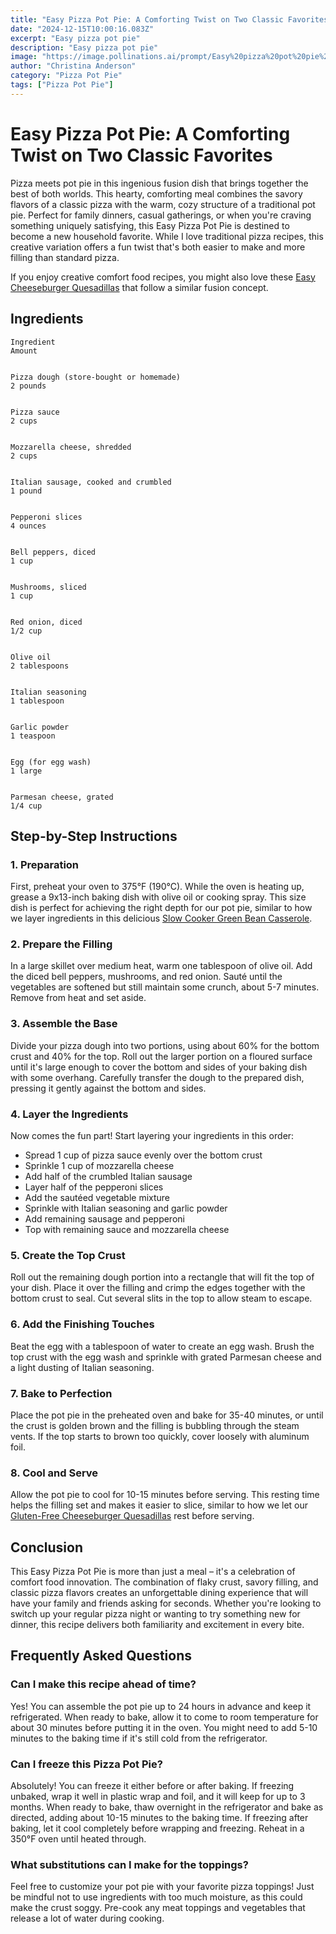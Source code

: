 ```yaml
---
title: "Easy Pizza Pot Pie: A Comforting Twist on Two Classic Favorites"
date: "2024-12-15T10:00:16.083Z"
excerpt: "Easy pizza pot pie"
description: "Easy pizza pot pie"
image: "https://image.pollinations.ai/prompt/Easy%20pizza%20pot%20pie%2C%20realistic%20photo%2C%20high%20quality%2C%204k?width=1024&height=1024&nologo=true"
author: "Christina Anderson"
category: "Pizza Pot Pie"
tags: ["Pizza Pot Pie"]
---
```


# Easy Pizza Pot Pie: A Comforting Twist on Two Classic Favorites


Pizza meets pot pie in this ingenious fusion dish that brings together the best of both worlds. This hearty, comforting meal combines the savory flavors of a classic pizza with the warm, cozy structure of a traditional pot pie. Perfect for family dinners, casual gatherings, or when you're craving something uniquely satisfying, this Easy Pizza Pot Pie is destined to become a new household favorite. While I love traditional pizza recipes, this creative variation offers a fun twist that's both easier to make and more filling than standard pizza.



If you enjoy creative comfort food recipes, you might also love these [Easy Cheeseburger Quesadillas](https://healtystack.com/easy-cheeseburger-quesadillas/) that follow a similar fusion concept.



## Ingredients




    Ingredient
    Amount


    Pizza dough (store-bought or homemade)
    2 pounds


    Pizza sauce
    2 cups


    Mozzarella cheese, shredded
    2 cups


    Italian sausage, cooked and crumbled
    1 pound


    Pepperoni slices
    4 ounces


    Bell peppers, diced
    1 cup


    Mushrooms, sliced
    1 cup


    Red onion, diced
    1/2 cup


    Olive oil
    2 tablespoons


    Italian seasoning
    1 tablespoon


    Garlic powder
    1 teaspoon


    Egg (for egg wash)
    1 large


    Parmesan cheese, grated
    1/4 cup





## Step-by-Step Instructions


### 1. Preparation

First, preheat your oven to 375°F (190°C). While the oven is heating up, grease a 9x13-inch baking dish with olive oil or cooking spray. This size dish is perfect for achieving the right depth for our pot pie, similar to how we layer ingredients in this delicious [Slow Cooker Green Bean Casserole](https://healtystack.com/slow-cooker-green-bean-casserole/).



### 2. Prepare the Filling

In a large skillet over medium heat, warm one tablespoon of olive oil. Add the diced bell peppers, mushrooms, and red onion. Sauté until the vegetables are softened but still maintain some crunch, about 5-7 minutes. Remove from heat and set aside.



### 3. Assemble the Base

Divide your pizza dough into two portions, using about 60% for the bottom crust and 40% for the top. Roll out the larger portion on a floured surface until it's large enough to cover the bottom and sides of your baking dish with some overhang. Carefully transfer the dough to the prepared dish, pressing it gently against the bottom and sides.



### 4. Layer the Ingredients

Now comes the fun part! Start layering your ingredients in this order:
- Spread 1 cup of pizza sauce evenly over the bottom crust
- Sprinkle 1 cup of mozzarella cheese
- Add half of the crumbled Italian sausage
- Layer half of the pepperoni slices
- Add the sautéed vegetable mixture
- Sprinkle with Italian seasoning and garlic powder
- Add remaining sausage and pepperoni
- Top with remaining sauce and mozzarella cheese

### 5. Create the Top Crust

Roll out the remaining dough portion into a rectangle that will fit the top of your dish. Place it over the filling and crimp the edges together with the bottom crust to seal. Cut several slits in the top to allow steam to escape.



### 6. Add the Finishing Touches

Beat the egg with a tablespoon of water to create an egg wash. Brush the top crust with the egg wash and sprinkle with grated Parmesan cheese and a light dusting of Italian seasoning.



### 7. Bake to Perfection

Place the pot pie in the preheated oven and bake for 35-40 minutes, or until the crust is golden brown and the filling is bubbling through the steam vents. If the top starts to brown too quickly, cover loosely with aluminum foil.



### 8. Cool and Serve

Allow the pot pie to cool for 10-15 minutes before serving. This resting time helps the filling set and makes it easier to slice, similar to how we let our [Gluten-Free Cheeseburger Quesadillas](https://healtystack.com/gluten-free-cheeseburger-quesadillas/) rest before serving.



## Conclusion

This Easy Pizza Pot Pie is more than just a meal – it's a celebration of comfort food innovation. The combination of flaky crust, savory filling, and classic pizza flavors creates an unforgettable dining experience that will have your family and friends asking for seconds. Whether you're looking to switch up your regular pizza night or wanting to try something new for dinner, this recipe delivers both familiarity and excitement in every bite.



## Frequently Asked Questions


### Can I make this recipe ahead of time?

Yes! You can assemble the pot pie up to 24 hours in advance and keep it refrigerated. When ready to bake, allow it to come to room temperature for about 30 minutes before putting it in the oven. You might need to add 5-10 minutes to the baking time if it's still cold from the refrigerator.



### Can I freeze this Pizza Pot Pie?

Absolutely! You can freeze it either before or after baking. If freezing unbaked, wrap it well in plastic wrap and foil, and it will keep for up to 3 months. When ready to bake, thaw overnight in the refrigerator and bake as directed, adding about 10-15 minutes to the baking time. If freezing after baking, let it cool completely before wrapping and freezing. Reheat in a 350°F oven until heated through.



### What substitutions can I make for the toppings?

Feel free to customize your pot pie with your favorite pizza toppings! Just be mindful not to use ingredients with too much moisture, as this could make the crust soggy. Pre-cook any meat toppings and vegetables that release a lot of water during cooking.

